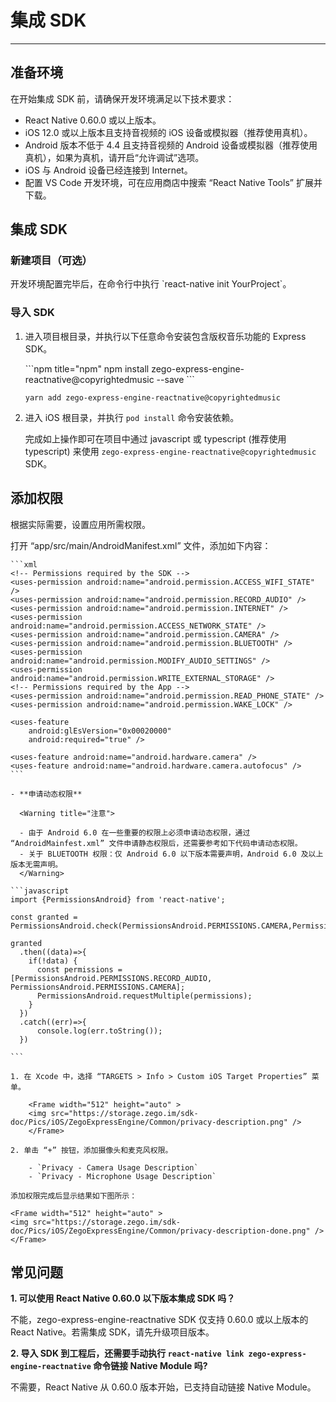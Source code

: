 # 集成 SDK

- - -

## 准备环境

在开始集成 SDK 前，请确保开发环境满足以下技术要求：

* React Native 0.60.0 或以上版本。 
* iOS 12.0 或以上版本且支持音视频的 iOS 设备或模拟器（推荐使用真机）。
* Android 版本不低于 4.4 且支持音视频的 Android 设备或模拟器（推荐使用真机），如果为真机，请开启“允许调试”选项。
* iOS 与 Android 设备已经连接到 Internet。
* 配置 VS Code 开发环境，可在应用商店中搜索 “React Native Tools” 扩展并下载。


## 集成 SDK

### 新建项目（可选）

<Accordion title="此步骤以如何创建新项目为例，如果是集成到已有项目，可忽略此步。" defaultOpen="false">
开发环境配置完毕后，在命令行中执行 `react-native init YourProject`。
</Accordion>


### 导入 SDK 

1. 进入项目根目录，并执行以下任意命令安装包含版权音乐功能的 Express SDK。

    <CodeGroup>
    ```npm title="npm"
    npm install zego-express-engine-reactnative@copyrightedmusic --save
    ```
    
    ```yarn title="yarn"
    yarn add zego-express-engine-reactnative@copyrightedmusic
    ```
    </CodeGroup>



2. 进入 iOS 根目录，并执行 `pod install` 命令安装依赖。

    完成如上操作即可在项目中通过 javascript 或 typescript (推荐使用 typescript) 来使用 `zego-express-engine-reactnative@copyrightedmusic` SDK。 

## 添加权限

根据实际需要，设置应用所需权限。

<Tabs>
<Tab title="Android">
打开 “app/src/main/AndroidManifest.xml” 文件，添加如下内容：

    ```xml
    <!-- Permissions required by the SDK -->
    <uses-permission android:name="android.permission.ACCESS_WIFI_STATE" />
    <uses-permission android:name="android.permission.RECORD_AUDIO" />
    <uses-permission android:name="android.permission.INTERNET" />
    <uses-permission android:name="android.permission.ACCESS_NETWORK_STATE" />
    <uses-permission android:name="android.permission.CAMERA" />
    <uses-permission android:name="android.permission.BLUETOOTH" />
    <uses-permission android:name="android.permission.MODIFY_AUDIO_SETTINGS" />
    <uses-permission android:name="android.permission.WRITE_EXTERNAL_STORAGE" />
    <!-- Permissions required by the App -->
    <uses-permission android:name="android.permission.READ_PHONE_STATE" />
    <uses-permission android:name="android.permission.WAKE_LOCK" />

    <uses-feature
        android:glEsVersion="0x00020000"
        android:required="true" />

    <uses-feature android:name="android.hardware.camera" />
    <uses-feature android:name="android.hardware.camera.autofocus" />
    ```

    - **申请动态权限**
    
      <Warning title="注意">
  
      - 由于 Android 6.0 在一些重要的权限上必须申请动态权限，通过 “AndroidMainfest.xml” 文件申请静态权限后，还需要参考如下代码申请动态权限。
      - 关于 BLUETOOTH 权限：仅 Android 6.0 以下版本需要声明，Android 6.0 及以上版本无需声明。
      </Warning>

    ```javascript
    import {PermissionsAndroid} from 'react-native';

    const granted = PermissionsAndroid.check(PermissionsAndroid.PERMISSIONS.CAMERA,PermissionsAndroid.RECORD_AUDIO);

    granted
      .then((data)=>{
        if(!data) {
          const permissions = [PermissionsAndroid.PERMISSIONS.RECORD_AUDIO, PermissionsAndroid.PERMISSIONS.CAMERA];
          PermissionsAndroid.requestMultiple(permissions);
        }
      })
      .catch((err)=>{    
          console.log(err.toString());
      })
      
    ```
</Tab>
<Tab title="iOS">

    1. 在 Xcode 中，选择 “TARGETS > Info > Custom iOS Target Properties” 菜单。

        <Frame width="512" height="auto" >
        <img src="https://storage.zego.im/sdk-doc/Pics/iOS/ZegoExpressEngine/Common/privacy-description.png" />
        </Frame>

    2. 单击 “+” 按钮，添加摄像头和麦克风权限。
    
        - `Privacy - Camera Usage Description`
        - `Privacy - Microphone Usage Description`

    添加权限完成后显示结果如下图所示：

    <Frame width="512" height="auto" >
    <img src="https://storage.zego.im/sdk-doc/Pics/iOS/ZegoExpressEngine/Common/privacy-description-done.png" />
    </Frame>
</Tab>
</Tabs>

## 常见问题

**1. 可以使用 React Native 0.60.0 以下版本集成 SDK 吗？**

不能，zego-express-engine-reactnative SDK 仅支持 0.60.0 或以上版本的 React Native。若需集成 SDK，请先升级项目版本。


**2. 导入 SDK 到工程后，还需要手动执行 `react-native link zego-express-engine-reactnative` 命令链接 Native Module 吗?** 

不需要，React Native 从 0.60.0 版本开始，已支持自动链接 Native Module。
